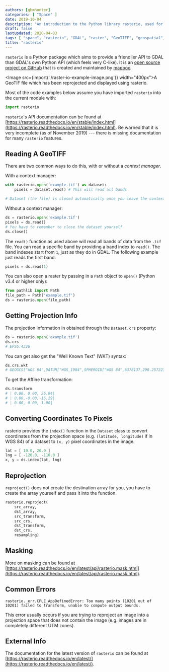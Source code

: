 ```yaml
---
authors: [gbmhunter]
categories: [ "Space" ]
date: 2019-10-04
description: "An introduction to the Python library rasterio, used for manipulating geospatial data."
draft: false
lastUpdated: 2020-04-03
tags: [ "space", "rasterio", "GDAL", "raster", "GeoTIFF", "geospatial", "APIs", "mapbox", "Python", "projections", "context manager", "coordinates", "pixels" ]
title: "rasterio"
---
```



`rasterio` is a Python package which aims to provide a friendlier API to GDAL than GDAL's own Python API (which feels very C-like). It is an [open source project on GitHub](https://github.com/mapbox/rasterio) that is created and maintained by [mapbox](https://www.mapbox.com/).

<Image src={import('./raster-io-example-image.png')} width="400px">A GeoTIF file which has been reprojected and displayed using rasterio.</Image>

Most of the code examples below assume you have imported `rasterio` into the current module with:

```py
import rasterio
```

`rasterio`'s API documentation can be found at [https://rasterio.readthedocs.io/en/stable/index.html](https://rasterio.readthedocs.io/en/stable/index.html). Be warned that it is very incomplete (as of November 2019) --- there is missing documentation for many `rasterio` features.

## Reading A GeoTIFF

There are two common ways to do this, with or without a _context manager_.

With a context manager:

```py
with rasterio.open('example.tif') as dataset:
    pixels = dataset.read() # This will read all bands

# Dataset (the file) is closed automatically once you leave the context
```

Without a context manager:

```py
ds = rasterio.open('example.tif')
pixels = ds.read()
# You have to remember to close the dataset yourself
ds.close()
```

The `read()` function as used above will read all bands of data from the `.tif` file. You can read a specific band by providing a band index to `read()`. The band indexes start from `1`, just as they do in GDAL. The following example just reads the first band:

```py
pixels = ds.read(1)
```

You can also open a raster by passing in a `Path` object to `open()` (Python v3.4 or higher only):

```py
from pathlib import Path
file_path = Path('example.tif')
ds = rasterio.open(file_path)
```

## Getting Projection Info

The projection information in obtained through the `Dataset.crs` property:

```py
ds = rasterio.open('example.tif')
ds.crs
# EPSG:4326
```

You can get also get the "Well Known Text" (WKT) syntax:

```py
ds.crs.wkt
# GEOGCS["WGS 84",DATUM["WGS_1984",SPHEROID["WGS 84",6378137,298.257223563,AUTHORITY["EPSG","7030"]],AUTHORITY["EPSG","6326"]],PRIMEM["Greenwich",0],UNIT["degree",0.0174532925199433,AUTHORITY["EPSG","9122"]],AXIS["Latitude",NORTH],AXIS["Longitude",EAST],AUTHORITY["EPSG","4326"]]
```

To get the Affine transformation:

```py
ds.transform
# | 0.00, 0.00, 26.04|
# | 0.00,-0.00,-15.29|
# | 0.00, 0.00, 1.00|
```

## Converting Coordinates To Pixels

rasterio provides the `index()` function in the `Dataset` class to convert coordinates from the projection space (e.g. `(latitude, longitude)` if in WGS 84) of a dataset to `(x, y)` pixel coordinates in the image. 

```py
lat = [ 10.0, 20.0 ]
lng = [ -120.0, -110.0 ]
x, y = ds.index(lat, lng)
```

## Reprojection

`reproject()` does not create the destination array for you, you have to create the array yourself and pass it into the function.

```py
rasterio.reproject(
    src_array,
    dst_array,
    src_transform,
    src_crs,
    dst_transform,
    dst_crs,
    resampling)
```

## Masking

More on masking can be found at [https://rasterio.readthedocs.io/en/latest/api/rasterio.mask.html](https://rasterio.readthedocs.io/en/latest/api/rasterio.mask.html).

## Common Errors

```text
rasterio._err.CPLE_AppDefinedError: Too many points (10201 out of 10201) failed to transform, unable to compute output bounds.
```

This error usually occurs if you are trying to reproject an image into a projection space that does not contain the image (e.g. images are in completely different UTM zones).

## External Info

The documentation for the latest version of `rasterio` can be found at [https://rasterio.readthedocs.io/en/latest/](https://rasterio.readthedocs.io/en/latest/).
